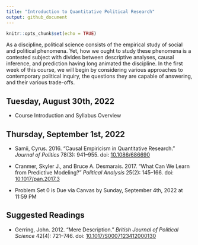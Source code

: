 ```yaml
---
title: "Introduction to Quantitative Political Research"
output: github_document
---
```


```r
knitr::opts_chunk$set(echo = TRUE)
```

As a discipline, political science consists of the empirical study of social and political phenomena. Yet, how we ought to study these phenomena is a contested subject with divides between descriptive analyses, causal inference, and prediction having long animated the discipline. In the first week of this course, we will begin by considering various approaches to contemporary political inquiry, the questions they are capable of answering, and their various trade-offs.

## Tuesday, August 30th, 2022

-   Course Introduction and Syllabus Overview

## Thursday, September 1st, 2022

-   Samii, Cyrus. 2016. “Causal Empiricism in Quantitative Research.” *Journal of Politics* 78(3): 941–955. doi: [10.1086/686690](https://doi.org/10.1086/686690)

-   Cranmer, Skyler J., and Bruce A. Desmarais. 2017. "What Can We Learn from Predictive Modeling?" *Political Analysis* 25(2): 145–166. doi: [10.1017/pan.2017.3](https://doi.org/10.1017/pan.2017.3)

-   Problem Set 0 is Due via Canvas by Sunday, September 4th, 2022 at 11:59 PM

## Suggested Readings

-   Gerring, John. 2012. “Mere Description.” *British Journal of Political Science* 42(4): 721–746. doi: [10.1017/S0007123412000130](https://doi.org/10.1017/S0007123412000130)